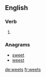 
==English==

===Verb===
{{head|en|verb form}}

# {{en-third-person singular of|weet}}

===Anagrams===
* [[sweet#English|sweet]]
* [[weest#English|weest]]

[[de:weets]]
[[fr:weets]]